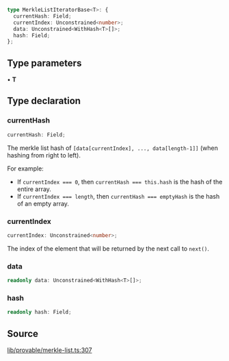 ```ts
type MerkleListIteratorBase<T>: {
  currentHash: Field;
  currentIndex: Unconstrained<number>;
  data: Unconstrained<WithHash<T>[]>;
  hash: Field;
};
```

## Type parameters

• **T**

## Type declaration

### currentHash

```ts
currentHash: Field;
```

The merkle list hash of `[data[currentIndex], ..., data[length-1]]` (when hashing from right to left).

For example:
- If `currentIndex === 0`, then `currentHash === this.hash` is the hash of the entire array.
- If `currentIndex === length`, then `currentHash === emptyHash` is the hash of an empty array.

### currentIndex

```ts
currentIndex: Unconstrained<number>;
```

The index of the element that will be returned by the next call to `next()`.

### data

```ts
readonly data: Unconstrained<WithHash<T>[]>;
```

### hash

```ts
readonly hash: Field;
```

## Source

[lib/provable/merkle-list.ts:307](https://github.com/o1-labs/o1js/blob/fd7bd4b02f4f7cc1057cd423261d70c22275763a/src/lib/provable/merkle-list.ts#L307)
